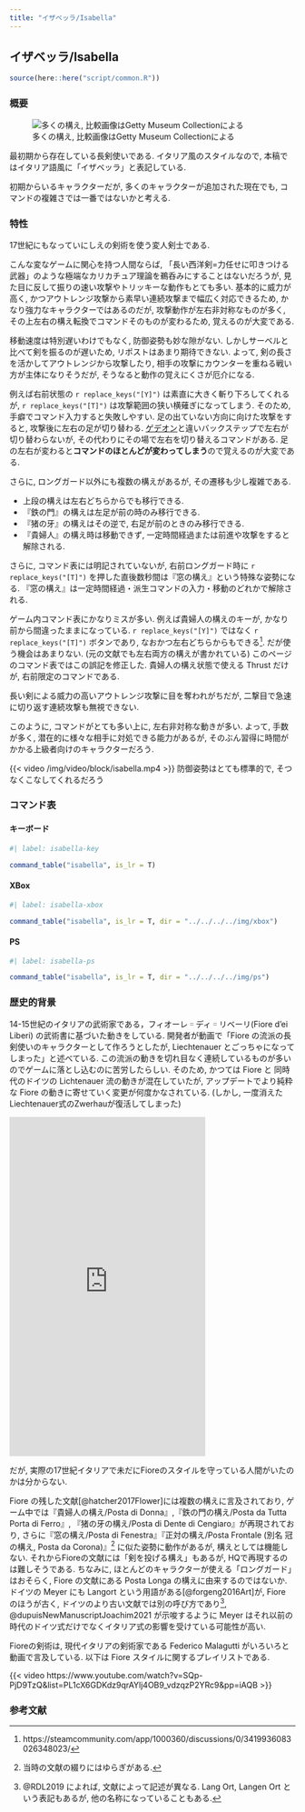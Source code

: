 ```yaml
---
title: "イザベッラ/Isabella"
---
```


## イザベッラ/Isabella {#sec-Isabella}

```r
source(here::here("script/common.R"))
```

### 概要 {-}

![多くの構え, 比較画像はGetty Museum Collectionによる](/img/isabella.jpg)

最初期から存在している長剣使いである. イタリア風のスタイルなので, 本稿ではイタリア語風に「イザベッラ」と表記している.

初期からいるキャラクターだが, 多くのキャラクターが追加された現在でも, コマンドの複雑さでは一番ではないかと考える. 

### 特性 {-}

17世紀にもなっていにしえの剣術を使う変人剣士である.

こんな変なゲームに関心を持つ人間ならば, 「長い西洋剣=力任せに叩きつける武器」のような極端なカリカチュア理論を鵜呑みにすることはないだろうが, 見た目に反して振りの速い攻撃やトリッキーな動作もとても多い. 基本的に威力が高く, かつアウトレンジ攻撃から素早い連続攻撃まで幅広く対応できるため, かなり強力なキャラクターではあるのだが, 攻撃動作が左右非対称なものが多く, その上左右の構え転換でコマンドそのものが変わるため, 覚えるのが大変である.

移動速度は特別遅いわけでもなく, 防御姿勢も妙な隙がない. しかしサーベルと比べて剣を振るのが遅いため, リポストはあまり期待できない. よって, 剣の長さを活かしてアウトレンジから攻撃したり, 相手の攻撃にカウンターを重ねる戦い方が主体になりそうだが, そうなると動作の覚えにくさが厄介になる.

例えば右前状態の `r replace_keys("[Y]")` は素直に大きく斬り下ろしてくれるが,  `r replace_keys("[T]")` は攻撃範囲の狭い横薙ぎになってしまう. そのため, 手癖でコマンド入力すると失敗しやすい. 足の出ていない方向に向けた攻撃をすると, 攻撃後に左右の足が切り替わる. [ゲデオン](../sabers/Gedeon.qmd#sec-Gedeon)と違いバックステップで左右が切り替わらないが, その代わりにその場で左右を切り替えるコマンドがある.  足の左右が変わると**コマンドのほとんどが変わってしまう**ので覚えるのが大変である.

さらに, ロングガード以外にも複数の構えがあるが, その遷移も少し複雑である.

* 上段の構えは左右どちらからでも移行できる.
* 『鉄の門』の構えは左足が前の時のみ移行できる.
* 『猪の牙』の構えはその逆で, 右足が前のときのみ移行できる.
* 『貴婦人』の構え時は移動できず, 一定時間経過または前進や攻撃をすると解除される.

さらに, コマンド表には明記されていないが, 右前ロングガード時に `r replace_keys("[T]")` を押した直後数秒間は『窓の構え』という特殊な姿勢になる. 『窓の構え』は一定時間経過・派生コマンドの入力・移動のどれかで解除される.

ゲーム内コマンド表にかなりミスが多い. 例えば貴婦人の構えのキーが, かなり前から間違ったままになっている. `r replace_keys("[Y]")` ではなく `r replace_keys("[T]")` ボタンであり, なおかつ左右どちらからもできる^[https://steamcommunity.com/app/1000360/discussions/0/3419936083026348023/]. だが使う機会はあまりない. (元の文献でも左右両方の構えが書かれている) このページのコマンド表ではこの誤記を修正した. 貴婦人の構え状態で使える Thrust だけが, 右前限定のコマンドである.

長い剣による威力の高いアウトレンジ攻撃に目を奪われがちだが, 二撃目で急速に切り返す連続攻撃も無視できない.



このように, コマンドがとても多い上に, 左右非対称な動きが多い. よって, 手数が多く, 潜在的に様々な相手に対処できる能力があるが, そのぶん習得に時間がかかる上級者向けのキャラクターだろう.

{{< video /img/video/block/isabella.mp4 >}}
防御姿勢はとても標準的で, そつなくこなしてくれるだろう


### コマンド表 {-}

:::{.panel-tabset}

#### キーボード

```r
#| label: isabella-key

command_table("isabella", is_lr = T)
```

#### XBox

```r
#| label: isabella-xbox

command_table("isabella", is_lr = T, dir = "../../../../img/xbox")
```

#### PS

```r
#| label: isabella-ps

command_table("isabella", is_lr = T, dir = "../../../../img/ps")
```

:::

### 歴史的背景 {-}

14-15世紀のイタリアの武術家である，フィオーレ゠ディ゠リベーリ(Fiore d'ei Liberi) の武術書に基づいた動きをしている. 開発者が動画で「Fiore の流派の長剣使いのキャラクターとして作ろうとしたが, Liechtenauer とごっちゃになってしまった」と述べている. この流派の動きを切れ目なく連続しているものが多いのでゲームに落とし込むのに苦労したらしい. そのため, かつては Fiore と 同時代のドイツの Lichtenauer 流の動きが混在していたが, アップデートでより純粋な Fiore の動きに寄せていく変更が何度かなされている. (しかし, 一度消えたLiechtenauer式のZwerhauが復活してしまった)

<iframe src="https://assets.pinterest.com/ext/embed.html?id=1144125480308815569" height="597" width="345" frameborder="0" scrolling="no" ></iframe>

だが, 実際の17世紀イタリアで未だにFioreのスタイルを守っている人間がいたのかは分からない.

Fiore の残した文献[@hatcher2017Flower]には複数の構えに言及されており, ゲーム中では『貴婦人の構え/Posta di Donna』,『鉄の門の構え/Posta da Tutta Porta di Ferro』, 『猪の牙の構え/Posta di Dente di Cengiaro』が再現されており, さらに『窓の構え/Posta di Fenestra』『正対の構え/Posta Frontale (別名 冠の構え, Posta da Corona)』^[当時の文献の綴りにはゆらぎがある.] に似た姿勢に動作があるが, 構えとしては機能しない. それからFioreの文献には「剣を投げる構え」もあるが, HQで再現するのは難しそうである. ちなみに, ほとんどのキャラクターが使える「ロングガード」はおそらく, Fiore の文献にある Posta Longa の構えに由来するのではないか. ドイツの Meyer にも Langort という用語がある[@forgeng2016Art]が, Fiore のほうが古く, ドイツのより古い文献では別の呼び方であり^[@RDL2019 によれば, 文献によって記述が異なる. Lang Ort, Langen Ort という表記もあるが, 他の名称になっていることもある.], @dupuisNewManuscriptJoachim2021 が示唆するように Meyer はそれ以前の時代のドイツ式だけでなくイタリア式の影響を受けている可能性が高い.


Fioreの剣術は, 現代イタリアの剣術家である Federico Malagutti がいろいろと動画で言及している. 以下は Fiore スタイルに関するプレイリストである.

{{< video https://www.youtube.com/watch?v=SQp-PjD9TzQ&list=PL1cX6GDKdz9qrAYlj4OB9_vdzqzP2YRc9&pp=iAQB >}}

### 参考文献

::: {#refs}
:::